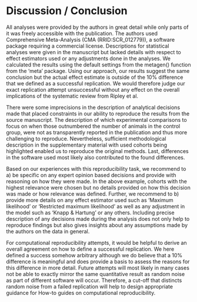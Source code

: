 # Discussion / Conclusion

<!-- What was your experience attempting to replicate / reproduce the study?
What are your recommendations for the reproducibility of future systematic reviews and/or meta-analyses of in vitro or in vivo studies? -->

All analyses were provided by the authors in great detail while only parts of it was freely accessible with the publication. The authors used Comprehensive Meta-Analysis (CMA (RRID:SCR_012779)), a software package requiring a commercial license. Descriptions for statistical analyses were given in the manuscript but lacked details with respect to effect estimators used or any adjustments done in the analyses. We calculated the results using the default settings from the metagen() function from the 'meta' package. Using our approach, our results suggest the same conclusion but the actual effect estimate is outside of the 10% difference that we defined as a successful replication. We would therefore judge our exact replication attempt unsuccessful without any effect on the overall implications of the systematic review from Ripley et al.

There were some imprecisions in the description of analytical decisions made that placed constraints in our ability to reproduce the results from the source manuscript. The description of which experimental comparisons to focus on when those outnumbered the number of animals in the control group, were not as transparently reported in the publication and thus more challenging to reproduce. Nevertheless, sufficient methodological description in the supplementary material with used cohorts being highlighted enabled us to reproduce the original methods. Last, differences in the software used most likely also contributed to the found differences. 

Based on our experiences with this reproducibility task, we recommend to a) be specific on any expert opinion based decisions and provide with reasoning on how they were made. In the above example, cohorts with the highest relevance were chosen but no details provided on how this decision was made or how relevance was defined. Further, we recommend to b) provide more details on any effect estimator used such as 'Maximum likelihood' or 'Restricted maximum likelihood' as well as any adjustment in the model such as 'Knapp & Hartung' or any others. Including precise description of any decisions made during the analysis does not only help to reproduce findings but also gives insights about any assumptions made by the authors on the data in general. 

For computational reproducibility attempts, it would be helpful to derive an overall agreement on how to define a successful replication. We here defined a success somehow arbitrary although we do believe that a 10% difference is meaningful and does provide a basis to assess the reasons for this difference in more detail. Future attempts will most likely in many cases not be able to exactly mirror the same quantitative result as random noise as part of different software will occur. Therefore, a cut-off that distincts random noise from a failed replication will help to design appropriate guidance for How-to guides on computational reproducibility.